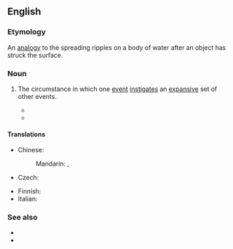 ==English==

===Etymology===
An [[analogy]] to the spreading ripples on a body of water after an object has struck the surface.

===Noun===
{{en-noun}}

# The circumstance in which one [[event]] [[instigate]]s an [[expansive]] set of other events.
#: {{ux|en|Defaults in America's mortgage lending businesses are causing a '''ripple effect''' through the major banks in other continents.}}
#* {{quote-book|en|year=2016|title=Lying In Wait |author=Liz Nugent |page=115 |ISBN=9781844883639 |passage=Whatever had happened to her, her behaviour had '''ripple effects''' that were still causing upset and grief nearly five years later. }}
#* {{quote-journal|en|author=Lananh Nguyen|title=Global Banks Poised for Turmoil as West Hits Russia With Sanctions|work=The New York Times|date=2022-02-22|url=https://www.nytimes.com/2022/02/22/business/banks-russia-sanctions.html|issn=0362-4331|author2=Alan Rappeport|passage=Global banks are bracing for the '''ripple effects''' of harsh new financial and economic sanctions against Russia intended to hobble its economy and restrict its access to foreign capital.}}

====Translations====
{{trans-top|one event instigating a set of other events}}
* Chinese:
*: Mandarin: {{t|cmn|漣漪效應}}, {{t|cmn|涟漪效应|tr=liányīxiàoyìng}}
* Czech: {{t|cs|řetězová reakce|f}}
{{trans-mid}}
* Finnish: {{t+|fi|heijastusvaikutus|s}}
* Italian: {{t|it|effetto onda|m}}
{{trans-bottom}}

===See also===
* {{l|en|butterfly effect}}
* {{l|en|domino effect}}